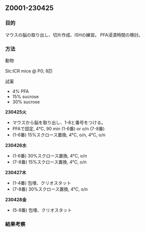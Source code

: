 ## Z0001-230425

### 目的

マウスの脳の取り出し、切片作成、ISHの練習。
PFA浸漬時間の検討。

### 方法

動物

Slc:ICR mice @ P0; 8匹

試薬

- 4% PFA
- 15% sucrose
- 30% sucrose

**230425火**

- マウスから脳を取り出し、1-8と番号をつける。
- PFAで固定, 4°C, 90 min (1-6番) or o/n (7-8番)
- (1-6番) 15%スクロース置換, 4°C, o/n, 4°C, o/n

**230426水**

- (1-6番) 30%スクロース置換, 4°C, o/n
- (7-8番) 15%スクロース置換, 4°C, o/n

**230427木**

- (1-4番) 包埋、クリオスタット
- (7-8番) 30%スクロース置換, 4°C, o/n

**230428金**

- (5-8番) 包埋、クリオスタット

### 結果考察
